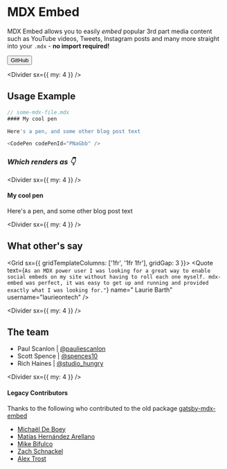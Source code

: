 
<Meta title="Introduction" />

# MDX Embed

MDX Embed allows you to easily _embed_ popular 3rd part media content such as YouTube videos, Tweets, Instagram posts and many more straight into your `.mdx` - **no import required!**

<Divider />

<Link href="https://github.com/PaulieScanlon/mdx-embed" target="_blank">
  <Button>GitHub</Button>
</Link>

<Divider sx={{ my: 4 }} />

## Usage Example

```js
// some-mdx-file.mdx
#### My cool pen

Here's a pen, and some other blog post text

<CodePen codePenId="PNaGbb" />
```

### _Which renders as 👇_

<Divider sx={{ my: 4 }} />

#### My cool pen

Here's a pen, and some other blog post text

<CodePen codePenId="PNaGbb" />

<Divider sx={{ my: 4 }} />

## What other's say

<Grid sx={{ gridTemplateColumns: ['1fr', '1fr 1fr'], gridGap: 3 }}>
  <Quote
    text={`As an MDX power user I was looking for a great way to enable social embeds on my site without having to roll each one myself. mdx-embed was perfect, it was easy to get up and running and provided exactly what I was looking for."`}
    name=" Laurie Barth"
    username="laurieontech"
  />
</Grid>

<Divider sx={{ my: 4 }} />

## The team

- Paul Scanlon | [@pauliescanlon](https://twitter.com/PaulieScanlon)
- Scott Spence | [@spences10](https://twitter.com/spences10)
- Rich Haines | [@studio_hungry](https://twitter.com/studio_hungry)

<Divider sx={{ my: 4 }} />

#### Legacy Contributors

Thanks to the following who contributed to the old package [gatsby-mdx-embed](https://github.com/PaulieScanlon/gatsby-mdx-embed)

- [Michaël De Boey](https://github.com/MichaelDeBoey)
- [Matías Hernández Arellano](https://github.com/matiasfha)
- [Mike Bifulco](https://github.com/mbifulco)
- [Zach Schnackel](https://github.com/zslabs)
- [Alex Trost](https://github.com/a-trost)
